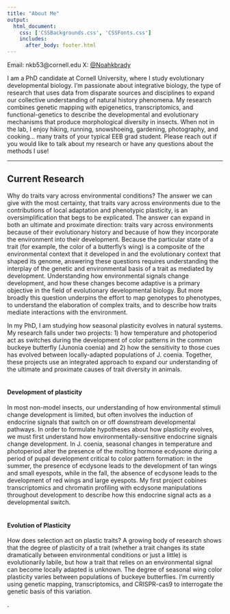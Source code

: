 ```yaml
---
title: "About Me"
output: 
  html_document:
    css: ['CSSBackgrounds.css', 'CSSFonts.css']
    includes:
      after_body: footer.html
---
```


<!-- This adds my photo, floating to the left of the text and with 10 pixels of padding around it. margin-top moves the image down by 50px.  -->

<script>
   $(document).ready(function() {
     $head = $('#header');
     $head.prepend('<img src=\"DSC_2362.JPG\" style=\"float: right;width: 400px;padding: 10px; margin-top: 50px\"/>')
   });
</script>

<left> Email: nkb53@cornell.edu X: [@Noahkbrady](https://twitter.com/Noahkbrady) </left>
<br>

I am a PhD candidate at Cornell University, where I study evolutionary developmental biology. I'm passionate about integrative biology, the type of research that uses data from disparate sources and disciplines to expand our collective understanding of natural history phenomena. My research combines genetic mapping with epigenetics, transcriptomics, and functional-genetics to describe the developmental and evolutionary mechanisms that produce morphological diversity in insects. When not in the lab, I enjoy hiking, running, snowshoeing, gardening, photography, and cooking… many traits of your typical EEB grad student. Please reach out if you would like to talk about my research or have any questions about the methods I use! 

---

## Current Research
Why do traits vary across environmental conditions? The answer we can give with the most certainty, that traits vary across environments due to the contributions of local adaptation and phenotypic plasticity, is an oversimplification that begs to be explicated. The answer can expand in both an ultimate and proximate direction: traits vary across environments because of their evolutionary history and because of how they incorporate the environment into their development. Because the particular state of a trait (for example, the color of a butterfly's wing) is a composite of the environmental context that it developed in and the evolutionary context that shaped its genome, answering these questions requires understanding the interplay of the genetic and environmental basis of a trait as mediated by development. Understanding how environmental signals change development, and how these changes become adaptive is a primary objective in the field of evolutionary developmental biology. But more broadly this question underpins the effort to map genotypes to phenotypes, to understand the elaboration of complex traits, and to describe how traits mediate interactions with the environment. 

In my PhD, I am studying how seasonal plasticity evolves in natural systems. My research falls under two projects: 1) how temperature and photoperiod act as switches during the development of color patterns in the common buckeye butterfly (Junonia coenia) and 2) how the sensitivity to those cues has evolved between locally-adapted populations of J. coenia. Together, these projects use an integrated approach to expand our understanding of the ultimate and proximate causes of trait diversity in animals.
<br>
<br>

#### Development of plasticity 
In most non-model insects, our understanding of how environmental stimuli change development is limited, but often involves the induction of endocrine signals that switch on or off downstream developmental pathways. In order to formulate hypotheses about how plasticity evolves, we must first understand how environmentally-sensitive endocrine signals change development. In J. coenia, seasonal changes in temperature and photoperiod alter the presence of the molting hormone ecdysone during a period of pupal development critical to color pattern formation: in the summer, the presence of ecdysone leads to the development of tan wings and small eyespots, while in the fall, the absence of ecdysone leads to the development of red wings and large eyespots. My first project cobines transcriptomics and chromatin profiling with ecdysone manipulations throughout development to describe how this endocrine signal acts as a developmental switch. 
<br>
<br>

#### Evolution of Plasticity 
How does selection act on plastic traits? A growing body of research shows that the degree of plasticity of a trait (whether a trait changes its state dramatically between environmental conditions or just a little) is evolutionarily labile, but how a trait that relies on an environmental signal can become locally adapted is unknown. The degree of seasonal wing color plasticity varies between populations of buckeye butterflies. I’m currently using genetic mapping, transcriptomics, and CRISPR-cas9 to interrogate the genetic basis of this variation.


<span style="color: #000000;">.</span> 

